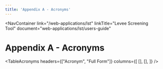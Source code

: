 ```yaml
---
title: 'Appendix A - Acronyms'
---
```



<NavContainer
link="/web-applications/lst"
linkTitle="Levee Screening Tool"
document="web-applications/lst/users-guide"

> </NavContainer>

# Appendix A - Acronyms

<TableAcronyms
headers={["Acronym", "Full Form"]}
columns={[
[],
[],
]}
/>

<CitationFootnote />
